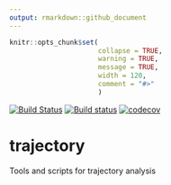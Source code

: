 ```yaml
---
output: rmarkdown::github_document
---
```


<!-- README.md is generated from README.Rmd. Please edit that file -->

```r
knitr::opts_chunk$set(
                      collapse = TRUE,
                      warning = TRUE,
                      message = TRUE,
                      width = 120,
                      comment = "#>"
                      )
```
[![Build Status](https://travis-ci.org/karpfen/trajectory.svg?branch=master)](https://travis-ci.org/karpfen/trajectory)
[![Build status](https://ci.appveyor.com/api/projects/status/qg1crx6lgsva4j9w?svg=true)](https://ci.appveyor.com/project/karpfen/trajectory)
[![codecov](https://codecov.io/gh/karpfen/trajectory/branch/master/graph/badge.svg)](https://codecov.io/gh/karpfen/trajectory)

# trajectory
Tools and scripts for trajectory analysis
